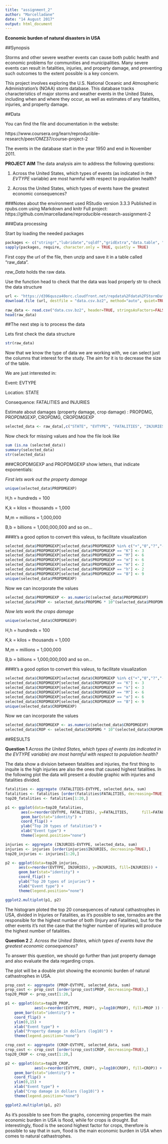 ```yaml
---
title: "assignment_2"
author: "Marcelladane"
date: "14 August 2017"
output: html_document
---
```

**Economic burden of natural disasters in USA**


##Synopsis

Storms and other severe weather events can cause both public health and economic problems for communities and municipalities. Many severe events can result in fatalities, injuries, and property damage, and preventing such outcomes to the extent possible is a key concern.

This project involves exploring the U.S. National Oceanic and Atmospheric Administration's (NOAA) storm database. This database tracks characteristics of major storms and weather events in the United States, including when and where they occur, as well as estimates of any fatalities, injuries, and property damage.

##Data

You can find the file and documentation in the website:

https://www.coursera.org/learn/reproducible-research/peer/OMZ37/course-project-2

The events in the database start in the year 1950 and end in November 2011.

**PROJECT AIM**
The data analysis aim to address the following questions:

1. Across the United States, which types of events (as indicated in the *EVTYPE* variable) are most harmful with respect to population health?

2. Across the United States, which types of events have the greatest economic consequences?

###Notes about the environment used
RStudio version 3.3.3
Published in rpubs.com using Markdown and knitr
Full project: https://github.com/marcelladane/reproducible-research-assignment-2 

###Data processing

Start by loading the needed packages
```r
packages <- c("stringr","lubridate","sqldf","gridExtra","data.table", "reshape2", "ggplot2", "easyGgplot2", "gridExtra")
sapply(packages, require, character.only = TRUE, quietly = TRUE)
```

First copy the url of the file, then unzip and save it in a table called "raw_data".

*raw_Data* holds the raw data.

Use the function head to check that the data was load properly str to check the data structure

```r
url <- "https://d396qusza40orc.cloudfront.net/repdata%2Fdata%2FStormData.csv.bz2"
download.file (url, destfile = "data.csv.bz2", method="auto", quiet=TRUE)
 
raw_data <- read.csv("data.csv.bz2", header=TRUE, stringsAsFactors=FALSE)
head(raw_data)
```

##The next step is to process the data

Lets first check the data structure 

```r
str(raw_data)
```

Now that we know the type of data we are working with, we can select just the columns that interest for the study. The aim for it is to decrease the size of the table.

We are just interested in:

Event: EVTYPE

Location: STATE

Consequence: FATALITIES and INJURIES

Estimate about damages (property damage, crop damage) : PROPDMG, PROPDMGEXP, CROPDMG, CROPDMGEXP
```r
selected_data <- raw_data[,c("STATE", "EVTYPE", "FATALITIES", "INJURIES", "PROPDMG", "PROPDMGEXP","CROPDMG", "CROPDMGEXP")]
```

Now check for missing values and how the file look like
```r
sum (is.na (selected_data))
summary(selected_data)
str(selected_data)
```

###CROPDMGEXP and PROPDMGEXP show letters, that indicate exponentials:

*First lets work out the property damage*
```r
unique(selected_data$PROPDMGEXP)
```

H,h = hundreds = 100

K,k = kilos = thousands = 1,000

M,m = millions = 1,000,000

B,b = billions = 1,000,000,000 and so on...

###It's a good option to convert this valeus, to facilitate visualization
```r
selected_data$PROPDMGEXP[selected_data$PROPDMGEXP %in% c("+","0","?","-","")] <- 0
selected_data$PROPDMGEXP[selected_data$PROPDMGEXP == "K"] <- 3
selected_data$PROPDMGEXP[selected_data$PROPDMGEXP == "M"] <- 6
selected_data$PROPDMGEXP[selected_data$PROPDMGEXP == "m"] <- 6
selected_data$PROPDMGEXP[selected_data$PROPDMGEXP == "H"] <- 2
selected_data$PROPDMGEXP[selected_data$PROPDMGEXP == "h"] <- 2
selected_data$PROPDMGEXP[selected_data$PROPDMGEXP == "B"] <- 9
unique(selected_data$PROPDMGEXP)
```

Now we can incorporate the values
```r
selected_data$PROPDMGEXP <- as.numeric(selected_data$PROPDMGEXP)
selected_data$PROP <- selected_data$PROPDMG * 10^(selected_data$PROPDMGEXP)
```

*Now lets work the crops damage*
```r
unique(selected_data$CROPDMGEXP)
```

H,h = hundreds = 100

K,k = kilos = thousands = 1,000

M,m = millions = 1,000,000

B,b = billions = 1,000,000,000 and so on...

###It's a good option to convert this valeus, to facilitate visualization
```r
selected_data$CROPDMGEXP[selected_data$CROPDMGEXP %in% c("+","0","?","-","")] <- 0
selected_data$CROPDMGEXP[selected_data$CROPDMGEXP == "K"] <- 3
selected_data$CROPDMGEXP[selected_data$CROPDMGEXP == "k"] <- 3
selected_data$CROPDMGEXP[selected_data$CROPDMGEXP == "M"] <- 6
selected_data$CROPDMGEXP[selected_data$CROPDMGEXP == "m"] <- 6
selected_data$CROPDMGEXP[selected_data$CROPDMGEXP == "B"] <- 9
unique(selected_data$CROPDMGEXP)
```

Now we can incorporate the values
```r
selected_data$CROPDMGEXP <- as.numeric(selected_data$CROPDMGEXP)
selected_data$CROP <- selected_data$CROPDMG * 10^(selected_data$CROPDMGEXP)
```

##RESULTS

**Question 1**
*Across the United States, which types of events (as indicated in the EVTYPE variable) are most harmful with respect to population health?*

The data show a division between fatalities and injuries, the first thing to inquite is the high injuries are also the ones that caused highest fatalities. In the following plot the data will present a double graphic with injuries and fatalities divided.

```r
fatalities <- aggregate (FATALITIES~EVTYPE, selected_data, sum)
fatalities <- fatalities [order(fatalities$FATALITIES, decreasing=TRUE),]
top20_fatalities <- fatalities[1:20,]

p1 <- ggplot(data=top20_fatalities,
       aes(x=reorder(EVTYPE, FATALITIES), y=FATALITIES,      fill=FATALITIES)) +
       geom_bar(stat="identity") +
       coord_flip() +
       ylab("Top 20 types of fatalities") +
       xlab("Event type") +
       theme(legend.position="none")

injuries <- aggregate (INJURIES~EVTYPE, selected_data, sum)
injuries <- injuries [order(injuries$INJURIES, decreasing=TRUE),]
top20_injuries <- injuries[1:20,]

p2 <- ggplot(data=top20_injuries,
      aes(x=reorder(EVTYPE, INJURIES), y=INJURIES, fill=INJURIES)) +
      geom_bar(stat="identity") +
      coord_flip() +
      ylab("Top 20 types of injuries") +
      xlab("Event type") +
      theme(legend.position="none")

ggplot2.multiplot(p1, p2)
```

The histogram ploted the top 20 consequences of natural cathastrophes in USA, divided in Injuries or Fatalities, as it's possible to see, tornados are the responsible for the highest number of both (Injury and Fatalities), but for the other events it's not the case that the higher number of injuries will produce the highest number of fatalities.

**Question 2**
*2. Across the United States, which types of events have the greatest economic consequences?*

To answer this question, we should go further than just property damage and also evaluate the data regarding crops. 

The plot will be a double plot showing the economic burden of natural cathastrophes in USA.

```r
prop_cost <- aggregate (PROP~EVTYPE, selected_data, sum)
prop_cost <- prop_cost [order(prop_cost$PROP, decreasing=TRUE),]
top20_PROP <- prop_cost[1:20,]

p1 <- ggplot(data=top20_PROP,
             aes(x=reorder(EVTYPE, PROP), y=log10(PROP), fill=PROP )) +
    geom_bar(stat="identity") +
    coord_flip() +
    ylim(0,15) +
    xlab("Event type") +
    ylab("Property damage in dollars (log10)") +
    theme(legend.position="none")

crop_cost <- aggregate (CROP~EVTYPE, selected_data, sum)
crop_cost <- crop_cost [order(crop_cost$CROP, decreasing=TRUE),]
top20_CROP <- crop_cost[1:20,]

p2 <- ggplot(data=top20_CROP,
             aes(x=reorder(EVTYPE, CROP), y=log10(CROP), fill=CROP)) +
    geom_bar(stat="identity") +
    coord_flip() + 
    ylim(0,15) +
    xlab("Event type") +
    ylab("Crop damage in dollars (log10)") + 
    theme(legend.position="none")

ggplot2.multiplot(p1, p2)
```

As it's possible to see from the graphs, concerning properties the main economic burden in USA is flood, while for crops is drought. But interestingly, flood is the second highest factor for crops, therefore is possible to say that in sum, flood is the main economic burden in USA when comes to natural cathastrophes. 

